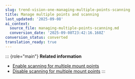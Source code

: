 ```yaml
---
slug: trend-vision-one-managing-multiple-points-scanning
title: Manage multiple points and scanning
last_updated: '2025-09-08'
ai_context:
  source_file: managing-multiple-points-scanning.md
  conversion_date: '2025-09-08T23:42:16.168Z'
conversion_status: converted
translation_ready: true
---
```


::: {role="main"}
**Related information**

- [Enable scanning for multiple mount points](enabling-multiple-scanners.mdx)
- [Disable scanning for multiple mount points](disabling-multiple-scanners.mdx)
:::
